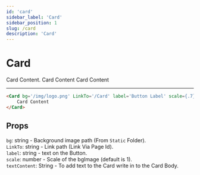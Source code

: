 ```yaml
---
id: 'card'
sidebar_label: 'Card'
sidebar_position: 1
slug: /card
description: 'Card'
---
```


# Card

<Container>
    <Row>
        <Col xs={12} md={4}>
            <Card bg='/img/logo.png' LinkTo='/Card' label='Button Label' scale={.7}>
                    Card Content. <Icon src= '/img/logo.svg' />
            </Card>
        </Col>
        <Col xs={12} md={4}>
            <Card bg='/img/logo.png' LinkTo='/Card' label='Button Label' scale={.7}>
                    Card Content
            </Card>
        </Col>
        <Col xs={12} md={4}>
            <Card bg='/img/logo.png' LinkTo='/Card' label='Button Label' scale={.7}>
                    Card Content
            </Card>
        </Col>
    </Row>
</Container>

---


```html title='index.mdx'  showLineNumbers
<Card bg='/img/logo.png' LinkTo='/Card' label='Button Label' scale={.7}>
    Card Content
</Card>
```

## Props

`bg`: string - Background image path (From `Static` Folder).  
`LinkTo`: string - Link path (Link Via Page Id).  
`label`: string - text on the Button.  
`scale`: number - Scale of the bgImage (default is 1).  
`textContent`: String - To add text to the Card write in to the Card Body.  

